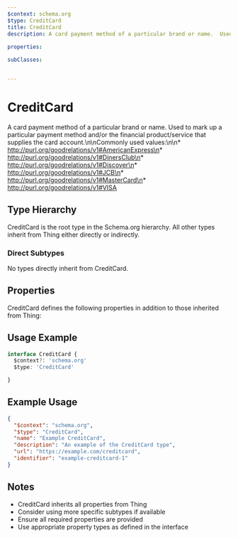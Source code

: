 ```yaml
---
$context: schema.org
$type: CreditCard
title: CreditCard
description: A card payment method of a particular brand or name.  Used to mark up a particular payment method and/or the financial product/service that supplies the card account.\n\nCommonly used values:\n\n* http://purl.org/goodrelations/v1#AmericanExpress\n* http://purl.org/goodrelations/v1#DinersClub\n* http://purl.org/goodrelations/v1#Discover\n* http://purl.org/goodrelations/v1#JCB\n* http://purl.org/goodrelations/v1#MasterCard\n* http://purl.org/goodrelations/v1#VISA
       
properties:

subClasses:


---
```


# CreditCard

A card payment method of a particular brand or name.  Used to mark up a particular payment method and/or the financial product/service that supplies the card account.\n\nCommonly used values:\n\n* http://purl.org/goodrelations/v1#AmericanExpress\n* http://purl.org/goodrelations/v1#DinersClub\n* http://purl.org/goodrelations/v1#Discover\n* http://purl.org/goodrelations/v1#JCB\n* http://purl.org/goodrelations/v1#MasterCard\n* http://purl.org/goodrelations/v1#VISA
       

## Type Hierarchy

CreditCard is the root type in the Schema.org hierarchy. All other types inherit from Thing either directly or indirectly.

### Direct Subtypes

No types directly inherit from CreditCard.

## Properties

CreditCard defines the following properties in addition to those inherited from Thing:



## Usage Example

```typescript
interface CreditCard {
  $context?: 'schema.org'
  $type: 'CreditCard'

}
```

## Example Usage

```json
{
  "$context": "schema.org",
  "$type": "CreditCard",
  "name": "Example CreditCard",
  "description": "An example of the CreditCard type",
  "url": "https://example.com/creditcard",
  "identifier": "example-creditcard-1"
}
```

## Notes

- CreditCard inherits all properties from Thing
- Consider using more specific subtypes if available
- Ensure all required properties are provided
- Use appropriate property types as defined in the interface
